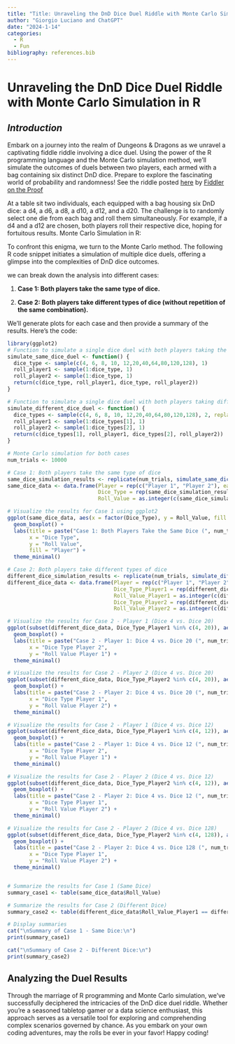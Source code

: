 ```yaml
---
title: "Title: Unraveling the DnD Dice Duel Riddle with Monte Carlo Simulation in R"
author: "Giorgio Luciano and ChatGPT"
date: "2024-1-14"
categories: 
  - R
  - Fun
bibliography: references.bib
---
```


# **Unraveling the DnD Dice Duel Riddle with Monte Carlo Simulation in R**

## ***Introduction***

Embark on a journey into the realm of Dungeons & Dragons as we unravel a captivating fiddle riddle involving a dice duel. Using the power of the R programming language and the Monte Carlo simulation method, we'll simulate the outcomes of duels between two players, each armed with a bag containing six distinct DnD dice. Prepare to explore the fascinating world of probability and randomness! See the riddle posted [here](https://open.substack.com/pub/thefiddler/p/can-you-roll-the-dungeon-masters?r=2xmwww&utm_campaign=post&utm_medium=web "Can You Roll the Dungeon Master’s Dice?") by [Fiddler on the Proof](https://thefiddler.substack.com/)

At a table sit two individuals, each equipped with a bag housing six DnD dice: a d4, a d6, a d8, a d10, a d12, and a d20. The challenge is to randomly select one die from each bag and roll them simultaneously. For example, if a d4 and a d12 are chosen, both players roll their respective dice, hoping for fortuitous results. Monte Carlo Simulation in R:

To confront this enigma, we turn to the Monte Carlo method. The following R code snippet initiates a simulation of multiple dice duels, offering a glimpse into the complexities of DnD dice outcomes.

we can break down the analysis into different cases:

1.  **Case 1: Both players take the same type of dice.**

2.  **Case 2: Both players take different types of dice (without repetition of the same combination).**

We'll generate plots for each case and then provide a summary of the results. Here's the code:

```r
library(ggplot2)
# Function to simulate a single dice duel with both players taking the same type of dice
simulate_same_dice_duel <- function() {
  dice_type <- sample(c(4, 6, 8, 10, 12,20,40,64,80,120,128), 1)
  roll_player1 <- sample(1:dice_type, 1)
  roll_player2 <- sample(1:dice_type, 1)
  return(c(dice_type, roll_player1, dice_type, roll_player2))
}

# Function to simulate a single dice duel with both players taking different types of dice
simulate_different_dice_duel <- function() {
  dice_types <- sample(c(4, 6, 8, 10, 12,20,40,64,80,120,128), 2, replace = FALSE)
  roll_player1 <- sample(1:dice_types[1], 1)
  roll_player2 <- sample(1:dice_types[2], 1)
  return(c(dice_types[1], roll_player1, dice_types[2], roll_player2))
}

# Monte Carlo simulation for both cases
num_trials <- 10000

# Case 1: Both players take the same type of dice
same_dice_simulation_results <- replicate(num_trials, simulate_same_dice_duel())
same_dice_data <- data.frame(Player = rep(c("Player 1", "Player 2"), each = ncol(same_dice_simulation_results)),
                             Dice_Type = rep(same_dice_simulation_results[1, ], 2),
                             Roll_Value = as.integer(c(same_dice_simulation_results[2, ], same_dice_simulation_results[4, ])))

# Visualize the results for Case 1 using ggplot2
ggplot(same_dice_data, aes(x = factor(Dice_Type), y = Roll_Value, fill = Player)) +
  geom_boxplot() +
  labs(title = paste("Case 1: Both Players Take the Same Dice (", num_trials, "trials)"),
       x = "Dice Type",
       y = "Roll Value",
       fill = "Player") +
  theme_minimal()

# Case 2: Both players take different types of dice
different_dice_simulation_results <- replicate(num_trials, simulate_different_dice_duel())
different_dice_data <- data.frame(Player = rep(c("Player 1", "Player 2"), each = ncol(different_dice_simulation_results)),
                                  Dice_Type_Player1 = rep(different_dice_simulation_results[1, ], 2),
                                  Roll_Value_Player1 = as.integer(c(different_dice_simulation_results[2, ])),
                                  Dice_Type_Player2 = rep(different_dice_simulation_results[3, ], 2),
                                  Roll_Value_Player2 = as.integer(c(different_dice_simulation_results[4, ])))

# Visualize the results for Case 2 - Player 1 (Dice 4 vs. Dice 20)
ggplot(subset(different_dice_data, Dice_Type_Player1 %in% c(4, 20)), aes(x = factor(Dice_Type_Player2), y = Roll_Value_Player1)) +
  geom_boxplot() +
  labs(title = paste("Case 2 - Player 1: Dice 4 vs. Dice 20 (", num_trials, "trials)"),
       x = "Dice Type Player 2",
       y = "Roll Value Player 1") +
  theme_minimal()

# Visualize the results for Case 2 - Player 2 (Dice 4 vs. Dice 20)
ggplot(subset(different_dice_data, Dice_Type_Player2 %in% c(4, 20)), aes(x = factor(Dice_Type_Player1), y = Roll_Value_Player2)) +
  geom_boxplot() +
  labs(title = paste("Case 2 - Player 2: Dice 4 vs. Dice 20 (", num_trials, "trials)"),
       x = "Dice Type Player 1",
       y = "Roll Value Player 2") +
  theme_minimal()

# Visualize the results for Case 2 - Player 1 (Dice 4 vs. Dice 12)
ggplot(subset(different_dice_data, Dice_Type_Player1 %in% c(4, 12)), aes(x = factor(Dice_Type_Player2), y = Roll_Value_Player1)) +
  geom_boxplot() +
  labs(title = paste("Case 2 - Player 1: Dice 4 vs. Dice 12 (", num_trials, "trials)"),
       x = "Dice Type Player 2",
       y = "Roll Value Player 1") +
  theme_minimal()

# Visualize the results for Case 2 - Player 2 (Dice 4 vs. Dice 12)
ggplot(subset(different_dice_data, Dice_Type_Player2 %in% c(4, 12)), aes(x = factor(Dice_Type_Player1), y = Roll_Value_Player2)) +
  geom_boxplot() +
  labs(title = paste("Case 2 - Player 2: Dice 4 vs. Dice 12 (", num_trials, "trials)"),
       x = "Dice Type Player 1",
       y = "Roll Value Player 2") +
  theme_minimal()

# Visualize the results for Case 2 - Player 2 (Dice 4 vs. Dice 128)
ggplot(subset(different_dice_data, Dice_Type_Player2 %in% c(4, 128)), aes(x = factor(Dice_Type_Player1), y = Roll_Value_Player2)) +
  geom_boxplot() +
  labs(title = paste("Case 2 - Player 2: Dice 4 vs. Dice 128 (", num_trials, "trials)"),
       x = "Dice Type Player 1",
       y = "Roll Value Player 2") +
  theme_minimal()


# Summarize the results for Case 1 (Same Dice)
summary_case1 <- table(same_dice_data$Roll_Value)

# Summarize the results for Case 2 (Different Dice)
summary_case2 <- table(different_dice_data$Roll_Value_Player1 == different_dice_data$Roll_Value_Player2)

# Display summaries
cat("\nSummary of Case 1 - Same Dice:\n")
print(summary_case1)

cat("\nSummary of Case 2 - Different Dice:\n")
print(summary_case2)

```

## Analyzing the Duel Results

Through the marriage of R programming and Monte Carlo simulation, we've successfully deciphered the intricacies of the DnD dice duel riddle. Whether you're a seasoned tabletop gamer or a data science enthusiast, this approach serves as a versatile tool for exploring and comprehending complex scenarios governed by chance. As you embark on your own coding adventures, may the rolls be ever in your favor! Happy coding!
